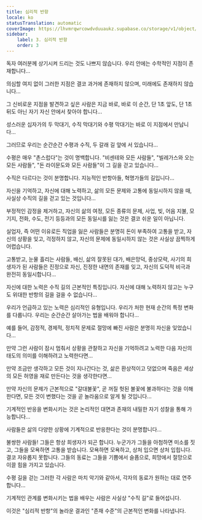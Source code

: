 ```yaml
---
title: 심리적 반항
locale: ko
statusTranslation: automatic
coverImage: https://lhvmrqwrcowdvduuaukz.supabase.co/storage/v1/object/public/strapi-uploads/small_cover-tratado-de-psicologia-revolucionaria.webp-5e15e1cec4e0ebebcde5d7fc7565d8fd.webp
sidebar:
    label: 3. 심리적 반항
    order: 3
---
```

독자 여러분께 상기시켜 드리는 것도 나쁘지 않습니다. 우리 안에는 수학적인 지점이 존재합니다...

의심할 여지 없이 그러한 지점은 결코 과거에 존재하지 않으며, 미래에도 존재하지 않습니다...

그 신비로운 지점을 발견하고 싶은 사람은 지금 바로, 바로 이 순간, 단 1초 앞도, 단 1초 뒤도 아닌 자기 자신 안에서 찾아야 합니다...

성스러운 십자가의 두 막대기, 수직 막대기와 수평 막대기는 바로 이 지점에서 만납니다...

그러므로 우리는 순간순간 수평과 수직, 두 갈래 길 앞에 서 있습니다...

수평은 매우 "촌스럽다"는 것이 명백합니다. "비센테와 모든 사람들", "빌레가스와 오는 모든 사람들", "돈 라이문도와 모든 사람들"이 그 길을 걷고 있습니다...

수직은 다르다는 것이 분명합니다. 지능적인 반항아들, 혁명가들의 길입니다...

자신을 기억하고, 자신에 대해 노력하고, 삶의 모든 문제와 고통에 동일시하지 않을 때, 사실상 수직의 길을 걷고 있는 것입니다...

부정적인 감정을 제거하고, 자신의 삶의 여정, 모든 종류의 문제, 사업, 빚, 어음 지불, 모기지, 전화, 수도, 전기 등등과의 모든 동일시를 잃는 것은 결코 쉬운 일이 아닙니다.

실업자, 즉 어떤 이유로든 직업을 잃은 사람들은 분명히 돈이 부족하여 고통을 받고, 자신의 상황을 잊고, 걱정하지 않고, 자신의 문제에 동일시하지 않는 것은 사실상 끔찍하게 어렵습니다.

고통받고, 눈물 흘리는 사람들, 배신, 삶의 잘못된 대가, 배은망덕, 중상모략, 사기의 희생자가 된 사람들은 진정으로 자신, 진정한 내면의 존재를 잊고, 자신의 도덕적 비극과 완전히 동일시합니다...

자신에 대한 노력은 수직 길의 근본적인 특징입니다. 자신에 대해 노력하지 않고는 누구도 위대한 반항의 길을 걸을 수 없습니다...

우리가 언급하고 있는 노력은 심리적인 유형입니다. 우리가 처한 현재 순간의 특정 변화를 다룹니다. 우리는 순간순간 살아가는 법을 배워야 합니다...

예를 들어, 감정적, 경제적, 정치적 문제로 절망에 빠진 사람은 분명히 자신을 잊었습니다...

만약 그런 사람이 잠시 멈춰서 상황을 관찰하고 자신을 기억하려고 노력한 다음 자신의 태도의 의미를 이해하려고 노력한다면...

만약 조금만 생각하고 모든 것이 지나간다는 것, 삶은 환상적이고 덧없으며 죽음은 세상의 모든 허영을 재로 만든다는 것을 생각한다면...

만약 자신의 문제가 근본적으로 "갈대불꽃", 곧 꺼질 헛된 불꽃에 불과하다는 것을 이해한다면, 모든 것이 변했다는 것을 곧 놀라움으로 알게 될 것입니다...

기계적인 반응을 변화시키는 것은 논리적인 대면과 존재의 내밀한 자기 성찰을 통해 가능합니다...

사람들은 삶의 다양한 상황에 기계적으로 반응한다는 것이 분명합니다...

불쌍한 사람들! 그들은 항상 희생자가 되곤 합니다. 누군가가 그들을 아첨하면 미소를 짓고, 그들을 모욕하면 고통을 받습니다. 모욕하면 모욕하고, 상처 입으면 상처 입힙니다. 결코 자유롭지 못합니다. 그들의 동료는 그들을 기쁨에서 슬픔으로, 희망에서 절망으로 이끌 힘을 가지고 있습니다.

수평 길을 걷는 그러한 각 사람은 마치 악기와 같아서, 각자의 동료가 원하는 대로 연주합니다...

기계적인 관계를 변화시키는 법을 배우는 사람은 사실상 "수직 길"로 들어섭니다.

이것은 "심리적 반항"의 놀라운 결과인 "존재 수준"의 근본적인 변화를 나타냅니다.


